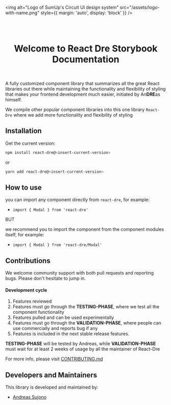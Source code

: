 
<Meta title="Introduction/Welcome" />

<img
  alt="Logo of SumUp's Circuit UI design system"
  src="/assets/logo-with-name.png"
  style={{ margin: 'auto', display: 'block' }}
/>

<br/>
<br/>

<center> <h1>Welcome to React Dre Storybook Documentation</h1> </center>
<br/>

A fully customized component library that summarizes all the great React libraries out there while maintaining the functionality and flexibility of styling that makes your frontend development much easier, initiated by An**DRE**as himself.

We compile other popular component libraries into this one library `React-Dre` where we add more functionality and flexibility of styling

## Installation

Get the current version:

```bash
npm install react-dre@<insert-current-version>
```

or

```bash
yarn add react-dre@<insert-current-version>
```

## How to use
you can import any component directly from `react-dre`, for example: 
- `import { Modal } from 'react-dre'`

BUT

we recommend you to import the component from the component modules itself, for example:
- `import { Modal } from 'react-dre/Modal'`

## Contributions
We welcome community support with both pull requests and reporting bugs. Please don't hesitate to jump in.

#### Development cycle
1) Features reviewed 
2) Features must go through the **TESTING-PHASE**, where we test all the component functionality
3) Features pulled and can be used experimentally
4) Features must go through the **VALIDATION-PHASE**, where people can use commercially and reports bug if any
5) Features is included in the next stable release features. 

**TESTING-PHASE** will be tested by Andreas, while **VALIDATION-PHASE** must wait for at least 2 weeks of usage by all the maintainer of React-Dre

For more info, please visit [CONTRIBUTING.md](/?path=/docs/introduction-contributing--page)

## Developers and Maintainers
This library is developed and maintained by:
- [Andreas Sujono](https://github.com/Andreas-Sujono)